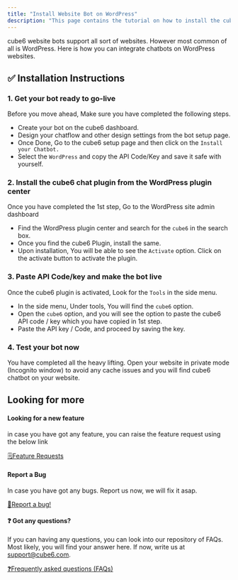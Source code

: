 ```yaml
---
title: "Install Website Bot on WordPress"
description: "This page contains the tutorial on how to install the cube6 website bot on the WordPress."
---
```


cube6 website bots support all sort of websites. However most common of all is WordPress. Here is how you can integrate chatbots on WordPress websites.

## **✅ Installation Instructions**

### **1. Get your bot ready to go-live**

Before you move ahead, Make sure you have completed the following steps.

- Create your bot on the cube6 dashboard.
- Design your chatflow and other design settings from the bot setup page.
- Once Done, Go to the cube6 setup page and then click on the `Install your Chatbot.`
- Select the `WordPress` and copy the API Code/Key and save it safe with yourself.

### **2. Install the cube6 chat plugin from the WordPress plugin center**

Once you have completed the 1st step, Go to the WordPress site admin dashboard

- Find the WordPress plugin center and search for the `cube6` in the search box.
- Once you find the cube6 Plugin, install the same.
- Upon installation, You will be able to see the `Activate` option. Click on the activate button to activate the plugin.

### **3. Paste API Code/key and make the bot live**

Once the cube6 plugin is activated, Look for the `Tools` in the side menu.

- In the side menu, Under tools, You will find the `cube6` option.
- Open the `cube6` option, and you will see the option to paste the cube6 API code / key which you have copied in 1st step.
- Paste the API key / Code, and proceed by saving the key.

### **4. Test your bot now**

You have completed all the heavy lifting.  Open your website in private mode (Incognito window) to avoid any cache issues and you will find cube6 chatbot on your website.

## **Looking for more**

#### **Looking for a new feature**

in case you have got any feature, you can raise the feature request using the below link

[🗒️Feature Requests](https://help.cube6.com/platform-updates-and-info/feature-requests)

#### **Report a Bug**

In case you have got any bugs. Report us now, we will fix it asap.

[🐞Report a bug\!](https://help.cube6.com/platform-updates-and-info/report-a-bug)

#### **❓ Got any questions?**

If you can having any questions, you can look into our repository of FAQs. Most likely, you will find your answer here. If now, write us at [support@cube6.com](mailto:support@cube6.com).

[❓Frequently asked questions (FAQs)](https://help.cube6.com/cube6-resource-centre/frequently-asked-questions-faqs)